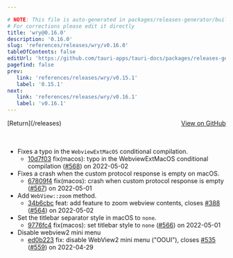 ```yaml
---

# NOTE: This file is auto-generated in packages/releases-generator/build.ts
# For corrections please edit it directly
title: 'wry@0.16.0'
description: '0.16.0'
slug: 'references/releases/wry/v0.16.0'
tableOfContents: false
editUrl: 'https://github.com/tauri-apps/tauri-docs/packages/releases-generator/build.ts'
pagefind: false
prev:
   link: 'references/releases/wry/v0.15.1'
   label: '0.15.1'
next:
   link: 'references/releases/wry/v0.16.1'
   label: 'v0.16.1'
---
```


			

<ReleaseSidebar slug="references/releases/wry"  packageName="wry" />

<div style="margin-bottom:3rem; display: flex; justify-content: space-between; align-items: center"><span>[Return](/releases)</span><span><a href="https://github.com/tauri-apps/wry/releases/tag/wry-v0.16.0">View on GitHub</a></span></div>

- Fixes a typo in the `WebviewExtMacOS` conditional compilation.
  - [10d7f03](https://github.com/tauri-apps/wry/commit/10d7f03f403e9c373fe80897308393e0bb67a06d) fix(macos): typo in the WebviewExtMacOS conditional compilation ([#568](https://github.com/tauri-apps/wry/pull/568)) on 2022-05-02
- Fixes a crash when the custom protocol response is empty on macOS.
  - [67809f4](https://github.com/tauri-apps/wry/commit/67809f4d8abe1a042b2cdb616b03f6a2c50652b8) fix(macos): crash when custom protocol response is empty ([#567](https://github.com/tauri-apps/wry/pull/567)) on 2022-05-01
- Add `WebView::zoom` method.
  - [34b6cbc](https://github.com/tauri-apps/wry/commit/34b6cbca76811966cedf8050ae0d0fa18c84aa34) feat: add feature to zoom webview contents, closes [#388](https://github.com/tauri-apps/wry/pull/388) ([#564](https://github.com/tauri-apps/wry/pull/564)) on 2022-05-02
- Set the titlebar separator style in macOS to `none`.
  - [9776fc4](https://github.com/tauri-apps/wry/commit/9776fc466b5f3a6ef47956ec5c9cdd9c5164046a) fix(macos): set titlebar style to `none` ([#566](https://github.com/tauri-apps/wry/pull/566)) on 2022-05-01
- Disable webview2 mini menu
  - [ed0b223](https://github.com/tauri-apps/wry/commit/ed0b2230c285991b7a4588c8045111f04a67a16f) fix: disable WebView2 mini menu (&quot;OOUI&quot;), closes [#535](https://github.com/tauri-apps/wry/pull/535) ([#559](https://github.com/tauri-apps/wry/pull/559)) on 2022-04-29

